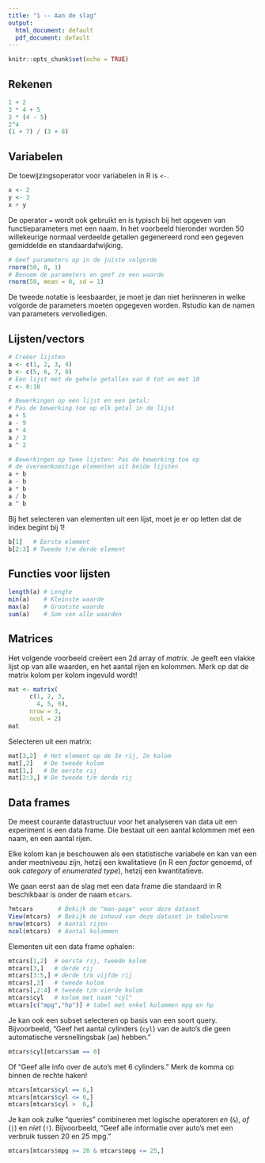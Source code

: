 ```yaml
---
title: "1 -- Aan de slag"
output:
  html_document: default
  pdf_document: default
---
```


```r
knitr::opts_chunk$set(echo = TRUE)
```

## Rekenen

```r
1 + 2
3 * 4 + 5
3 * (4 - 5)
2^4
(1 + 7) / (3 + 8)
```

## Variabelen

De toewijzingsoperator voor variabelen in R is `<-`.

```r
x <- 2
y <- 3
x + y
```

De operator `=` wordt ook gebruikt en is typisch bij het opgeven van functieparameters met een naam. In het voorbeeld hieronder worden 50 willekeurige normaal verdeelde getallen gegenereerd rond een gegeven gemiddelde en standaardafwijking.

```r
# Geef parameters op in de juiste volgorde
rnorm(50, 0, 1)
# Benoem de parameters en geef ze een waarde
rnorm(50, mean = 0, sd = 1)
```

De tweede notatie is leesbaarder, je moet je dan niet herinneren in welke volgorde de parameters moeten opgegeven worden. Rstudio kan de namen van parameters vervolledigen.

## Lijsten/vectors

```r
# Creëer lijsten
a <- c(1, 2, 3, 4)
b <- c(5, 6, 7, 8)
# Een lijst met de gehele getallen van 0 tot en met 10
c <- 0:10

# Bewerkingen op een lijst en een getal:
# Pas de bewerking toe op elk getal in de lijst
a + 5
a - 9
a * 4
a / 3
a ^ 2

# Bewerkingen op twee lijsten: Pas de bewerking toe op
# de overeenkomstige elementen uit beide lijsten
a + b
a - b
a * b
a / b
a ^ b
```

Bij het selecteren van elementen uit een lijst, moet je er op letten dat de index begint bij 1!

```r
b[1]   # Eerste element
b[2:3] # Tweede t/m derde element
```

## Functies voor lijsten

```r
length(a) # Lengte
min(a)    # Kleinste waarde
max(a)    # Grootste waarde
sum(a)    # Som van alle waarden
```

## Matrices

Het volgende voorbeeld creëert een 2d array of *matrix*. Je geeft een vlakke lijst op van alle waarden, en het aantal rijen en kolommen. Merk op dat de matrix kolom per kolom ingevuld wordt!

```r
mat <- matrix(
      c(1, 2, 3,
        4, 5, 6), 
      nrow = 3,
      ncol = 2)
mat
```

Selecteren uit een matrix:

```r
mat[3,2]  # Het element op de 3e rij, 2e kolom
mat[,2]   # De tweede kolom
mat[1,]   # De eerste rij
mat[2:3,] # De tweede t/m derde rij
```

## Data frames

De meest courante datastructuur voor het analyseren van data uit een experiment is een data frame. Die bestaat uit een aantal kolommen met een naam, en een aantal rijen. 

Elke kolom kan je beschouwen als een statistische variabele en kan van een ander meetniveau zijn, hetzij een kwalitatieve (in R een *factor* genoemd, of ook *category* of *enumerated type*), hetzij een kwantitatieve.

We gaan eerst aan de slag met een data frame die standaard in R beschikbaar is onder de naam `mtcars`.

```r
?mtcars       # Bekijk de "man-page" voor deze dataset
View(mtcars)  # Bekijk de inhoud van deze dataset in tabelvorm
nrow(mtcars)  # Aantal rijen
ncol(mtcars)  # Aantal kolommen
```

Elementen uit een data frame ophalen:

```r
mtcars[1,2]  # eerste rij, tweede kolom
mtcars[3,]   # derde rij
mtcars[3:5,] # derde t/m vijfde rij
mtcars[,2]   # tweede kolom
mtcars[,2:4] # tweede t/m vierde kolom
mtcars$cyl   # kolom met naam "cyl"
mtcars[c("mpg","hp")] # tabel met enkel kolommen mpg en hp
```

Je kan ook een subset selecteren op basis van een soort query. Bijvoorbeeld, "Geef het aantal cylinders (`cyl`) van de auto's die geen automatische versnellingsbak (`am`) hebben."

```r
mtcars$cyl[mtcars$am == 0]  
```

Of "Geef alle info over de auto's met 6 cylinders." Merk de komma op binnen de rechte haken!

```r
mtcars[mtcars$cyl == 6,]
mtcars[mtcars$cyl <= 6,]
mtcars[mtcars$cyl >  6,]
```

Je kan ook zulke "queries" combineren met logische operatoren *en* (`&`), *of* (`|`) en *niet* (`!`).  Bijvoorbeeld, "Geef alle informatie over auto's met een verbruik tussen 20 en 25 mpg."
```r
mtcars[mtcars$mpg >= 20 & mtcars$mpg <= 25,]
```
